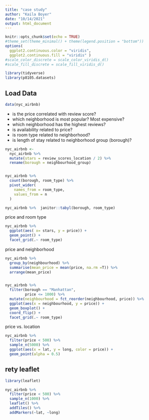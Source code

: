 ```yaml
---
title: "case study"
author: "Kaila Boyer"
date: "10/14/2021"
output: html_document
---
```


```r
knitr::opts_chunk$set(echo = TRUE)
#theme_set(theme_minimal() + theme(legend.position = "bottom"))
options( 
  ggplot2.continuous.color = "viridis", 
  ggplot2.continuous.fill = "viridis" ) 
#scale_color_discrete = scale_color_viridis_d()
#scale_fill_discrete = scale_fill_viridis_d()

```

```r
library(tidyverse)
library(p8105.datasets)
```

## Load Data 

```r
data(nyc_airbnb)
```

* is the price correlated with review score? 
* which neighborhood is most popular? Most expensive? 
* which neighborhood has the highest reviews? 
* is availability related to price? 
* is room type related to neighborhood? 
* is length of stay related to neighborhood group (borough)? 

```r

nyc_airbnb <- 
  nyc_airbnb %>% 
  mutate(stars = review_scores_location / 2) %>% 
  rename(borough = neighbourhood_group)


nyc_airbnb %>%  
  count(borough, room_type) %>%  
  pivot_wider(
    names_from = room_type, 
    values_from = n 
  )

nyc_airbnb %>%  janitor::tabyl(borough, room_type)
```

price and room type
```r
nyc_airbnb %>%
  ggplot(aes( x= stars, y = price)) +
  geom_point() + 
  facet_grid(.~ room_type)

```

price and neighborhood 
```r
nyc_airbnb %>% 
  group_by(neighbourhood) %>% 
  summarise(mean_price = mean(price, na.rm =T)) %>% 
  arrange(mean_price)


nyc_airbnb %>% 
  filter(borough == "Manhattan", 
         price <= 1000) %>%  
  mutate(neighbourhood = fct_reorder(neighbourhood, price)) %>% 
  ggplot(aes(x = neighbourhood, y = price)) + 
  geom_boxplot() + 
  coord_flip() + 
  facet_grid(.~ room_type)
```

price vs. location 

```r
nyc_airbnb %>%  
  filter(price < 500) %>% 
  sample_n(5000) %>% 
  ggplot(aes(x = lat, y = long, color = price)) +
  geom_point(alpha = 0.5) 
```

## rety leaflet

```r
library(leaflet)

nyc_airbnb %>% 
  filter(price < 500) %>% 
  sample_n(1000) %>% 
  leaflet() %>%  
  addTiles() %>%  
  addMarkers(~lat, ~long) 
```


